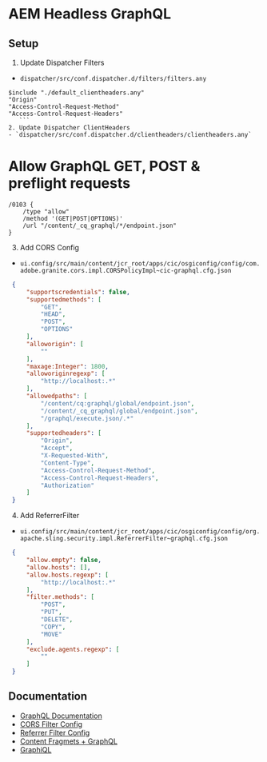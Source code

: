 # AEM Headless GraphQL

## Setup

1. Update Dispatcher Filters
 - `dispatcher/src/conf.dispatcher.d/filters/filters.any`
 ```
 $include "./default_clientheaders.any"
 "Origin"
 "Access-Control-Request-Method"
 "Access-Control-Request-Headers"
    ```
2. Update Dispatcher ClientHeaders
 - `dispatcher/src/conf.dispatcher.d/clientheaders/clientheaders.any`
```

 # Allow GraphQL GET, POST & preflight requests
```
/0103 {
    /type "allow"
    /method '(GET|POST|OPTIONS)'
    /url "/content/_cq_graphql/*/endpoint.json"
}
```
3. Add CORS Config
 - `ui.config/src/main/content/jcr_root/apps/cic/osgiconfig/config/com.adobe.granite.cors.impl.CORSPolicyImpl~cic-graphql.cfg.json`
```json
 {
     "supportscredentials": false,
     "supportedmethods": [
         "GET",
         "HEAD",
         "POST",
         "OPTIONS"
     ],
     "alloworigin": [
         ""
     ],
     "maxage:Integer": 1800,
     "alloworiginregexp": [
         "http://localhost:.*"
     ],
     "allowedpaths": [
         "/content/cq:graphql/global/endpoint.json",
         "/content/_cq_graphql/global/endpoint.json",
         "/graphql/execute.json/.*"
     ],
     "supportedheaders": [
         "Origin",
         "Accept",
         "X-Requested-With",
         "Content-Type",
         "Access-Control-Request-Method",
         "Access-Control-Request-Headers",
         "Authorization"
     ]
 }
```

4. Add ReferrerFilter
 - `ui.config/src/main/content/jcr_root/apps/cic/osgiconfig/config/org.apache.sling.security.impl.ReferrerFilter~graphql.cfg.json`

```json
 {
     "allow.empty": false,
     "allow.hosts": [],
     "allow.hosts.regexp": [
         "http://localhost:.*"
     ],
     "filter.methods": [
         "POST",
         "PUT",
         "DELETE",
         "COPY",
         "MOVE"
     ],
     "exclude.agents.regexp": [
         ""
     ]
 }
```

## Documentation

- [GraphQL Documentation](https://experienceleague.adobe.com/docs/experience-manager-cloud-service/content/headless/graphql-api/content-fragments.html)
- [CORS Filter Config](https://experienceleague.adobe.com/docs/experience-manager-cloud-service/content/headless/deployment/cross-origin-resource-sharing.html)
- [Referrer Filter Config](https://experienceleague.adobe.com/docs/experience-manager-cloud-service/content/headless/deployment/referrer-filter.html)
- [Content Fragmets + GraphQL](https://experienceleague.adobe.com/docs/experience-manager-cloud-service/content/headless/graphql-api/content-fragments.html)
- [GraphiQL](https://experienceleague.adobe.com/docs/experience-manager-learn/getting-started-with-aem-headless/graphql/multi-step/explore-graphql-api.html)
